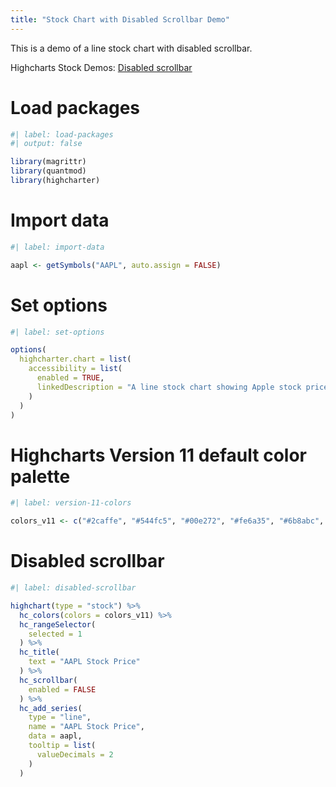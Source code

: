 ```yaml
---
title: "Stock Chart with Disabled Scrollbar Demo"
---
```


This is a demo of a line stock chart with disabled scrollbar.

Highcharts Stock Demos: [Disabled scrollbar](https://www.highcharts.com/demo/stock/scrollbar-disabled)

# Load packages

```r
#| label: load-packages
#| output: false

library(magrittr)
library(quantmod)
library(highcharter)
```

# Import data

```r
#| label: import-data

aapl <- getSymbols("AAPL", auto.assign = FALSE)
```

# Set options

```r
#| label: set-options

options(
  highcharter.chart = list(
    accessibility = list(
      enabled = TRUE,
      linkedDescription = "A line stock chart showing Apple stock price. The scrollbar is disabled."
    )
  )
)
```

# Highcharts Version 11 default color palette

```r
#| label: version-11-colors

colors_v11 <- c("#2caffe", "#544fc5", "#00e272", "#fe6a35", "#6b8abc", "#d568fb", "#2ee0ca", "#fa4b42", "#feb56a", "#91e8e1")
```

# Disabled scrollbar

```r
#| label: disabled-scrollbar

highchart(type = "stock") %>% 
  hc_colors(colors = colors_v11) %>% 
  hc_rangeSelector(
    selected = 1
  ) %>% 
  hc_title(
    text = "AAPL Stock Price"
  ) %>% 
  hc_scrollbar(
    enabled = FALSE
  ) %>% 
  hc_add_series(
    type = "line",
    name = "AAPL Stock Price",
    data = aapl,
    tooltip = list(
      valueDecimals = 2
    )
  )
```
